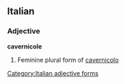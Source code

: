 ==Italian==

===Adjective===
'''cavernicole''' {{f}}

# Feminine plural form of [[cavernicolo]]
[[Category:Italian adjective forms]]